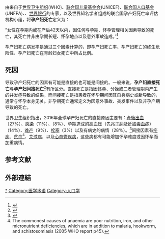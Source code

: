 {{Infobox medical condition
| Name = 孕产妇死亡
| ICD10 = O95
| ICD9 = {{ICD9|646.9}}
}}

由来自于[[世界卫生组织|世界卫生组织]](WHO)、[[联合国儿童基金会|联合国儿童基金会]](UNICEF)、[[联合国人口基金|联合国人口基金]](UNFPA)、{{link-en|联合国经济和社会事务部|United Nations Department of Economic and Social Affairs|联合国人口司}}、[[世界银行|世界银行]]的专家，以及世界知名学者组成的联合国孕产妇死亡率评估机构小组，将'''孕产妇死亡'''定义为：

“女性在孕期内或在产后42天以内，因任何与孕期、怀孕管理相关因素导致的死亡，其死亡并非由孕期长短、怀孕地点以及意外事故造成。”<ref name="maternalmortalitydata.org">{{cite web|title=MME Info|url=http://www.maternalmortalitydata.org/Definitions.html|accessdate=2015-05-11|archiveurl=https://web.archive.org/web/20131014105625/http://maternalmortalitydata.org/Definitions.html|archivedate=2013-10-14|dead-url=yes}}</ref>

孕产妇死亡病发率是通过三个因素计算的，即孕产妇死亡率、孕产妇死亡的终生危险性、孕产妇死亡在育龄妇女死亡中所占比例。

==死因==

导致孕产妇死亡的因素有可能是直接的也可能是间接的。一般来说，'''孕产妇直接死亡'''与'''孕产妇间接死亡'''<ref>{{Cite journal|title=Deaths Attributable to Childbearing in Matlab, Bangladesh: Indirect Causes of Maternal Mortality Questioned|url=https://academic.oup.com/aje/article-lookup/doi/10.1093/oxfordjournals.aje.a010206|last=Khlat|first=M.|last2=Ronsmans|first2=C.|date=2000-02-01|journal=American Journal of Epidemiology|issue=3|doi=10.1093/oxfordjournals.aje.a010206|volume=151|pages=300–306|language=en|issn=0002-9262|access-date=2020-12-24|archive-date=2022-01-20|archive-url=https://web.archive.org/web/20220120104859/https://academic.oup.com/aje/article-lookup/doi/10.1093/oxfordjournals.aje.a010206|dead-url=no}}</ref>有所区分。直接死亡是指因[[怀孕|怀孕]]、分娩或二者管理期内产生的并发症导致的结果，而间接死亡是指患者在怀孕期间因其自身病史或新导致的，通常与怀孕本身无关。非孕期死亡通常定义为因意外事故、突发事件以及非孕产期导致的死亡。

世界卫生组织指出，2016年全球孕产妇死亡的直接原因主要有：[[產後出血|產後出血]]（27%）、[[感染|感染]]（11%）、{{tsl|en|Unsafe abortion|不安全的堕胎}}（8%）、孕期造成的高血压（先兆[[子痫|子痫]]及[[妊娠毒血症|妊娠毒血症]]）（14%）、[[难产|难产]]（9%）、[[栓塞|栓塞]]（3%）以及有病史的病情（28%）。<ref name="WHO Fact Sheet 2014">{{cite web|title=Maternal mortality: Fact sheet N°348|url=http://www.who.int/mediacentre/factsheets/fs348/en/|accessdate=2014-06-20|publisher=World Health Organization|archiveurl=https://web.archive.org/web/20180419080530/http://www.who.int/mediacentre/factsheets/fs348/en/|archivedate=2018-04-19|dead-url=no}}</ref>间接因素有[[疟疾|疟疾]]、[[贫血|贫血]]<ref>The commonest causes of anaemia are poor nutrition, iron, and other micronutrient deficiencies, which are in addition to malaria, hookworm, and schistosomiasis (2005 WHO report p45).</ref>、[[艾滋病|艾滋病]]，以及[[心血管疾病|心血管疾病]]，这些病都有可能增加怀孕难度或因怀孕而加重病情。

== 参考文献 ==
{{reflist}}
==外部連結==
{{懷孕、分娩及產後的病理學}}
{{Death and related topics}}

[[Category:孕产妇死亡|*]]
[[Category:医学术语|Category:医学术语]]
[[Category:人口学|Category:人口学]]